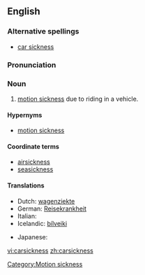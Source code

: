 ==English==

===Alternative spellings===
*[[car sickness]]

===Pronunciation===
{{IPA|ˈkɑɹ.sɪk.nɛs}}

===Noun===
{{en-noun|-}}

#[[motion sickness]] due to riding in a vehicle.

====Hypernyms====
* [[motion sickness]]

====Coordinate terms====
* [[airsickness]]
* [[seasickness]]

====Translations====
{{trans-top|motion sickness due to riding in a vehicle}}
* Dutch: [[wagenziekte]] {{f}}
* German: [[Reisekrankheit]] {{f}}
* Italian: {{t-|it|mal d'auto|m}}
* Icelandic: [[bílveiki]] {{f}}
{{trans-mid}}
* Japanese: {{t|ja|車酔い|tr=kuruma-yoi|sc=Jpan}}
{{trans-bottom}}

[[Category:Motion sickness]]

[[vi:carsickness]]
[[zh:carsickness]]